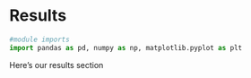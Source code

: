 # Results {#sec-results}

```{python}
#module imports
import pandas as pd, numpy as np, matplotlib.pyplot as plt
```

Here's our results section